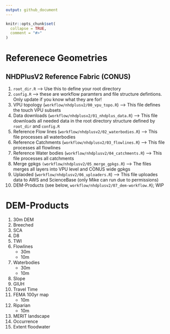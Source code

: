 ```yaml
---
output: github_document
---
```


<!-- README.md is generated from README.Rmd. Please edit that file -->

```r
knitr::opts_chunk$set(
  collapse = TRUE,
  comment = "#>"
)
```

<!-- badges: start -->
<!-- badges: end -->

# Referenece Geometries 

## NHDPlusV2 Reference Fabric (CONUS)

  1.  `root_dir.R` --> Use this to define your root directory
  2.  `config.R`   --> these are workflow paramters and file structure defintions. Only update if you know what they are for!
  3.  VPU topology (`workflow/nhdplusv2/00_vpu_topo.R`) --> This file defines the touch VPU subsets
  4.  Data downloads (`workflow/nhdplusv2/01_nhdplus_data.R`) --> This file downloads all needed data in the root directory structure defined by `root_dir` and `config.R`
  5.  Reference Flow lines (`workflow/nhdplusv2/02_waterbodies.R`) --> This file processes all waterbodies
  6.  Reference Catchments (`workflow/nhdplusv2/03_flowlines.R`) --> This file processes all flowlines
  7.  Reference Water bodies (`workflow/nhdplusv2/04_catchments.R`) --> This file processes all catchments
  8.  Merge gpkgs `(workflow/nhdplusv2/05_merge_gpkgs.R`) --> The files merges all layers into VPU level and CONUS wide gpkgs
  9.  Uplaoded (`workflow/nhdplusv2/06_uploaders.R`) --> This file uploades data to AWS and ScienceBase (only Mike can run due to permissions)
  6. DEM-Products (see below, `workflow/nhdplusv2/07_dem-workflow.R`); WIP
  

# DEM-Products
  1.   30m DEM 
  2.   Breeched 
  3.   SCA 
  4.   D8 
  5.   TWI 
  6.   Flowlines 
        - 30m
        - 10m
  7.   Waterbodies 
        - 30m
        - 10m
  8.   Slope 
  9.   GIUH   
  10.  Travel Time 
  11.  FEMA 100yr map 
        - 10m
  12.  Riparian 
        - 10m
  13.  MERIT landscape 
  14.  Occurrence  
  15.  Extent floodwater  

